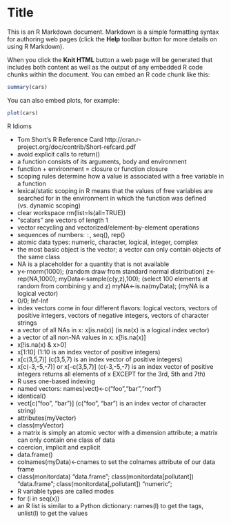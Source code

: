 Title
========================================================

This is an R Markdown document. Markdown is a simple formatting syntax for authoring web pages (click the **Help** toolbar button for more details on using R Markdown).

When you click the **Knit HTML** button a web page will be generated that includes both content as well as the output of any embedded R code chunks within the document. You can embed an R code chunk like this:

```r
summary(cars)
```

You can also embed plots, for example:

```r
plot(cars)
```

R Idioms

* Tom Short's R Reference Card
http://cran.r-project.org/doc/contrib/Short-refcard.pdf
* avoid explicit calls to return()
* a function consists of its arguments, body and environment 
* function + environment = closure or function closure 
* scoping rules determine how a value is associated with a free variable in a function
* lexical/static scoping in R means that the values of free variables are searched for 
in the environment in which the function was defined (vs. dynamic scoping)
* clear workspace rm(list=ls(all=TRUE))
* "scalars" are vectors of length 1
* vector recycling and vectorized/element-by-element operations
* sequences of numbers: `:`, seq(), rep()
* atomic data types: numeric, character, logical, integer, complex
* the most basic object is the vector; a vector can only contain objects of the same class
* NA is a placeholder for a quantity that is not available
* y<-rnorm(1000); (random draw from standard normal distribution)
z<-rep(NA,1000); 
myData<-sample(c(y,z),100); (select 100 elements at random from combining y and z)
myNA<-is.na(myData); (myNA is a logical vector)
* 0/0; Inf-Inf
* index vectors come in four different flavors:
logical vectors, vectors of positive integers, vectors of negative integers, 
vectors of character strings
* a vector of all NAs in x: x[is.na(x)] (is.na(x) is a logical index vector)
* a vector of all non-NA values in x: x[!is.na(x)] 
* x[!is.na(x) & x>0]
* x[1:10] (1:10 is an index vector of positive integers)
* x[c(3,5,7)] (c(3,5,7) is an index vector of positive integers)
* x[c(-3,-5,-7)] or x[-c(3,5,7)] (c(-3,-5,-7) is an index vector of positive integers returns 
all elements of x EXCEPT for the 3rd, 5th and 7th)
* R uses one-based indexing 
* named vectors: names(vect)<-c("foo","bar","norf")
* identical()
* vect[c("foo", "bar")] (c("foo", "bar") is an index vector of character string)
* attributes(myVector)
* class(myVector)
* a matrix is simply an atomic vector with a dimension attribute; a matrix can
only contain one class of data
* coercion, implicit and explicit
* data.frame() 
* colnames(myData)<-cnames to set the colnames attribute of our data frame
* class(monitordata) "data.frame"; class(monitordata[pollutant]) "data.frame";
class(monitordata[,pollutant]) "numeric";
* R variable types are called modes
* for (i in seq(x))
* an R list is similar to a Python dictionary: names(l) to get the tags, unlist(l) to get the values



